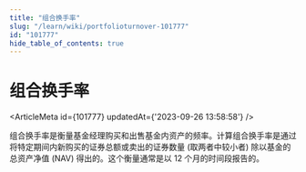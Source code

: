 ```yaml
---
title: "组合换手率"
slug: "/learn/wiki/portfolioturnover-101777"
id: "101777"
hide_table_of_contents: true
---
```



# 组合换手率

<ArticleMeta id={101777} updatedAt={'2023-09-26 13:58:58'} />
<div className='border-solid border-b border-t-0 my-4 border-[var(--ifm-color-gray-300)]' />

组合换手率是衡量基金经理购买和出售基金内资产的频率。计算组合换手率是通过将特定期间内新购买的证券总额或卖出的证券数量 (取两者中较小者) 除以基金的总资产净值 (NAV) 得出的。这个衡量通常是以 12 个月的时间段报告的。
